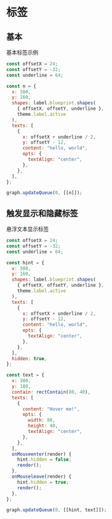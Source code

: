 # 标签

## 基本

基本标签示例

```js
const offsetX = 24;
const offsetY = -32;
const underline = 64;

const n = {
  x: 300,
  y: 160,
  shapes: label.blueprint.shapes(
    { offsetX, offsetY, underline },
    theme.label.active
  ),
  texts: [
    {
      x: offsetX + underline / 2,
      y: offsetY - 12,
      content: "hello, world",
      opts: {
        textAlign: "center",
      },
    },
  ],
};

graph.updateQueue(0, [[n]]);
```

<div id="ptyLabel"></div>

## 触发显示和隐藏标签

悬浮文本显示标签

```js
const offsetX = 24;
const offsetY = -32;
const underline = 64;

const hint = {
  x: 300,
  y: 160,
  shapes: label.blueprint.shapes(
    { offsetX, offsetY, underline },
    theme.label.active
  ),
  texts: [
    {
      x: offsetX + underline / 2,
      y: offsetY - 12,
      content: "hello, world",
      opts: {
        textAlign: "center",
      },
    },
  ],
  hidden: true,
};

const text = {
  x: 300,
  y: 180,
  contain: rectContain(80, 40),
  texts: [
    {
      content: "Hover me!",
      opts: {
        width: 80,
        height: 40,
        textAlign: "center",
      },
    },
  ],
  onMouseenter(render) {
    hint.hidden = false;
    render();
  },
  onMouseleave(render) {
    hint.hidden = true;
    render();
  },
};

graph.updateQueue(0, [[hint, text]]);
```

<div id="ptyLabelHover"></div>
